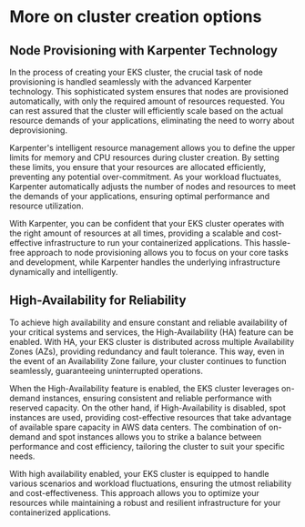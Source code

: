 
# More on cluster creation options

## Node Provisioning with Karpenter Technology
In the process of creating your EKS cluster, the crucial task of node provisioning is handled seamlessly with the advanced Karpenter technology. 
This sophisticated system ensures that nodes are provisioned automatically, with only the required amount of resources requested. 
You can rest assured that the cluster will efficiently scale based on the actual resource demands of your applications, eliminating the need to worry about deprovisioning.

Karpenter's intelligent resource management allows you to define the upper limits for memory and CPU resources during cluster creation. By setting these limits, you ensure that your resources are allocated efficiently, preventing any potential over-commitment. As your workload fluctuates, Karpenter automatically adjusts the number of nodes and resources to meet the demands of your applications, ensuring optimal performance and resource utilization.

With Karpenter, you can be confident that your EKS cluster operates with the right amount of resources at all times, providing a scalable and cost-effective infrastructure to run your containerized applications. This hassle-free approach to node provisioning allows you to focus on your core tasks and development, while Karpenter handles the underlying infrastructure dynamically and intelligently.

## High-Availability for Reliability

To achieve high availability and ensure constant and reliable availability of your critical systems and services, the High-Availability (HA) feature can be enabled. 
With HA, your EKS cluster is distributed across multiple Availability Zones (AZs), providing redundancy and fault tolerance. 
This way, even in the event of an Availability Zone failure, your cluster continues to function seamlessly, guaranteeing uninterrupted operations.

When the High-Availability feature is enabled, the EKS cluster leverages on-demand instances, ensuring consistent and reliable performance with reserved capacity. 
On the other hand, if High-Availability is disabled, spot instances are used, providing cost-effective resources that take advantage of available spare capacity in AWS data centers. 
The combination of on-demand and spot instances allows you to strike a balance between performance and cost efficiency, tailoring the cluster to suit your specific needs.

With high availability enabled, your EKS cluster is equipped to handle various scenarios and workload fluctuations, ensuring the utmost reliability and cost-effectiveness. 
This approach allows you to optimize your resources while maintaining a robust and resilient infrastructure for your containerized applications.

